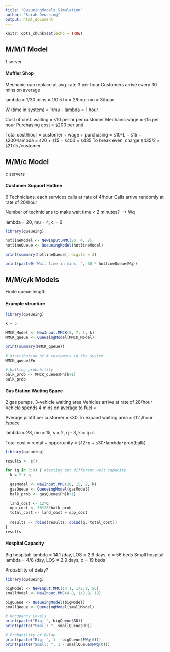```yaml
---
title: "QueueingModels_Simulation"
author: "Sarah Deussing"
output: html_document
---
```


```r
knitr::opts_chunk$set(echo = TRUE)
```

## M/M/1 Model
1 server

#### Muffler Shop 
Mechanic can replace at avg. rate 3 per hour
Customers arrive every 30 mins on average

lambda = 1/30 mins = 1/0.5 hr = 2/hour
mu = 3/hour

W (time in system) = 1/mu - lambda = 1 hour

Cost of cust. waiting = `$`10 per hr per customer
Mechanic wage = `$`15 per hour
Purchasing cost = `$`200 per unit

Total cost/hour = customer + wage + purchasing
                = `$`10`*`L + `$`15 + `$`200`*`lambda
                = `$`20 + `$`15 + `$`400 = `$`435
To break even, charge `$`435/2 = `$`217.5 /customer

## M/M/c Model
c servers

#### Customer Support Hotline
6 Technicians, each services calls at rate of 4/hour
Calls arrive randomly at rate of 20/hour

Number of technicians to make wait time < 2 minutes?
  --> Wq

lambda = 20, mu = 4, c = 6
```r
library(queueing)

hotlineModel <- NewInput.MMC(20, 4, 8)
hotlineQueue <- QueueingModel(hotlineModel)

print(summary(hotlineQueue), digits = 3)

print(paste0('Wait time in mins: ', 60 * hotlineQueue$Wq))
```

## M/M/c/k Models
Finite queue length

#### Example structure
```r
library(queueing)

k = 6

MMCK_Model <- NewInput.MMCK(5, 7, 1, k)
MMCK_queue <- QueueingModel(MMCK_Model)

print(summary(MMCK_queue))

# distribution of # customers in the system
MMCK_queue$Pn

# balking probability
balk_prob <- MMCK_queue$Pn[k+1]
balk_prob
```

#### Gas Station Waiting Space
2 gas pumps, 3-vehicle waiting area
Vehicles arrive at rate of 28/hour
Vehicle spends 4 mins on average to fuel = 

Average profit per customer = `$`30
To expand waiting area = `$`12 /hour /space

lambda = 28, mu = 15, s = 2, q - 3, k = q+s

Total cost = rental + opportunity
           = `$`12`*`q + `$`30`*`lambda`*`prob(balk)
```r
library(queueing)

results <- c()

for (q in 3:9) { #testing out different wait capacity
  k = 2 + q
  
  gasModel <- NewInput.MMC(28, 15, 2, k)
  gasQueue <- QueueingModel(gasModel)
  balk_prob <- gasQueue$Pn[k+1]
  
  land_cost <- 12*q
  opp_cost <- 30*28*balk_prob
  total_cost <- land_cost + opp_cost
  
  results <- rbind(results, cbind(q, total_cost))
}
results
```

#### Hospital Capacity
Big hospital: lambda = 14.1 /day, LOS = 2.9 days, c = 56 beds
Small hospital: lambda = 4/8 /day, LOS = 2.9 days, c = 19 beds

Probability of delay?
```r
library(queueing)

bigModel <- NewInput.MMC(14.1, 1/2.9, 56)
smallModel <- NewInput.MMC(4.8, 1/2.9, 19)

bigQueue <- QueueingModel(bigModel)
smallQueue <- QueueingModel(smallModel)

# Occupancy Levels
print(paste("Big: ", bigQueue$RO))
print(paste("Small: ", smallQueue$RO))

# Probability of Delay
print(paste("Big: ", 1 - bigQueue$FWq(0)))
print(paste("Small: ", 1 - smallQueue$FWq(0)))
```


